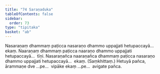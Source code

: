 ```yaml
---
title: "74 Saraṇaduka"
tableOfContents: false
sidebar:
  order: 73
type: "tipitaka"
basket: "ab"
---
```



<DynamicBreadcrumb />

<Division number="93">

<Paragraph number="310">
Nasaraṇaṃ dhammaṃ paṭicca nasaraṇo dhammo uppajjati hetupaccayā…  ekaṃ.
</Paragraph>

<Paragraph number="311">
Naaraṇaṃ dhammaṃ paṭicca naaraṇo dhammo uppajjati hetupaccayā…  tīṇi.
</Paragraph>

<Paragraph number="312">
Nasaraṇañca naaraṇañca dhammaṃ paṭicca nasaraṇo dhammo uppajjati hetupaccayā…  ekaṃ. (Saṃkhittaṃ.)
</Paragraph>

<Paragraph number="313">
Hetuyā pañca, ārammaṇe dve …pe…  vipāke ekaṃ …pe…  avigate pañca.
</Paragraph>
</Division>